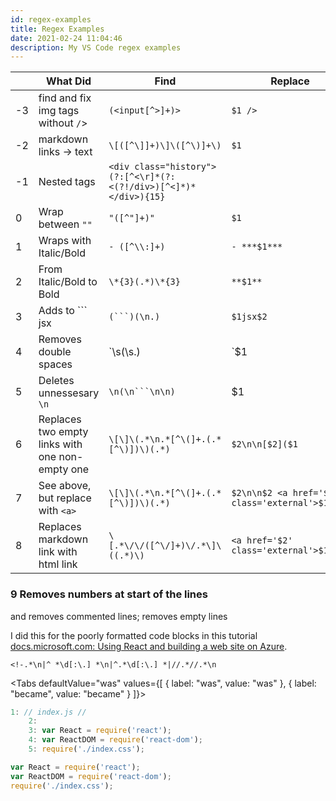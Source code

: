 ```yaml
---
id: regex-examples
title: Regex Examples
date: 2021-02-24 11:04:46
description: My VS Code regex examples
---
```



||What Did|Find|Replace
-|-|-|-
-3|find and fix img tags without `/`> | `(<input[^>]+)>` | `$1 />`
-2|markdown links -> text |`\[([^\]]+)\]\([^\)]+\)`| `$1`
-1|Nested tags|`<div class="history">(?:[^<\r]*(?:<(?!/div>)[^<]*)*</div>){15}`|
0|Wrap between `""`|`"([^"]+)"`|`$1`
1|Wraps with Italic/Bold|`- ([^\\:]+)`|`- ***$1***`
2|From Italic/Bold to Bold|`\*{3}(.*)\*{3}`|`**$1**`
3|Adds to \`\`\` jsx|`(```)(\n.)`|`$1jsx$2`
4|Removes double spaces|\`\s(\s.)|\`$1
5|Deletes unnessesary `\n`| `\n(\n```\n\n)` | $1
6|Replaces two empty links with one non-empty one|`\[\]\(.*\n.*[^\(]+.(.*[^\)])\)(.*)`| `$2\n\n[$2]($1`
7|See above, but replace with `<a>`|`\[\]\(.*\n.*[^\(]+.(.*[^\)])\)(.*)`|`$2\n\n$2 <a href='$2' class='external'>$1</a>`
8|Replaces markdown link with html link|`\[.*\/\/([^\/]+)\/.*\]\((.*)\)`|`<a href='$2' class='external'>$1</a>`

### 9 Removes numbers at start of the lines

and removes commented lines; removes empty lines

I did this for the poorly formatted code blocks in this tutorial <a href='https://docs.microsoft.com/en-us/archive/blogs/uk_faculty_connection/using-react-and-building-a-web-site-on-azure' class='external'>docs.microsoft.com: Using React and building a web site on Azure</a>.

```shell
<!-.*\n|^ *\d[:\.] *\n|^.*\d[:\.] *|//.*//.*\n
```

<Tabs defaultValue="was" values={[
    { label: "was", value: "was" },
    { label: "became", value: "became" }
]}>
<TabItem value="was">

```jsx
1: // index.js //
    2:
    3: var React = require('react');
    4: var ReactDOM = require('react-dom');
    5: require('./index.css');
```

</TabItem>

<TabItem value="became">

```jsx
var React = require('react');
var ReactDOM = require('react-dom');
require('./index.css');
```

</TabItem>
</Tabs>
